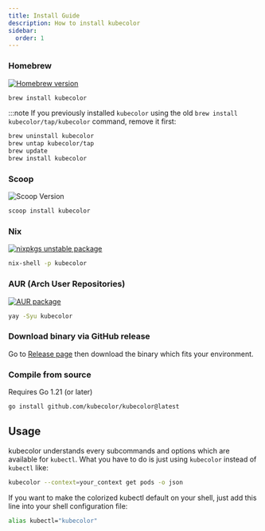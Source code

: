 ```yaml
---
title: Install Guide
description: How to install kubecolor
sidebar:
  order: 1
---
```



### Homebrew

[![Homebrew version](https://repology.org/badge/version-for-repo/homebrew/kubecolor.svg)](https://repology.org/project/kubecolor/versions)

```sh
brew install kubecolor
```

:::note
If you previously installed `kubecolor` using the old `brew install kubecolor/tap/kubecolor` command, remove it first:

```sh
brew uninstall kubecolor
brew untap kubecolor/tap
brew update
brew install kubecolor
```

</details>

### Scoop

![Scoop Version](https://img.shields.io/scoop/v/kubecolor?label=Scoop%2FMain&color=4cc61f)

```sh
scoop install kubecolor
```

### Nix

[![nixpkgs unstable package](https://repology.org/badge/version-for-repo/nix_unstable/kubecolor.svg)](https://repology.org/project/kubecolor/versions)

```sh
nix-shell -p kubecolor
```

### AUR (Arch User Repositories)

[![AUR package](https://repology.org/badge/version-for-repo/aur/kubecolor.svg)](https://repology.org/project/kubecolor/versions)

```sh
yay -Syu kubecolor
```

### Download binary via GitHub release

Go to [Release page](https://github.com/kubecolor/kubecolor/releases) then download the binary which fits your environment.

### Compile from source

Requires Go 1.21 (or later)

```sh
go install github.com/kubecolor/kubecolor@latest
```

## Usage

kubecolor understands every subcommands and options which are available for `kubectl`. What you have to do is just using `kubecolor`
instead of `kubectl` like:

```sh
kubecolor --context=your_context get pods -o json
```

If you want to make the colorized kubectl default on your shell, just add this line into your shell configuration file:

```sh
alias kubectl="kubecolor"
```